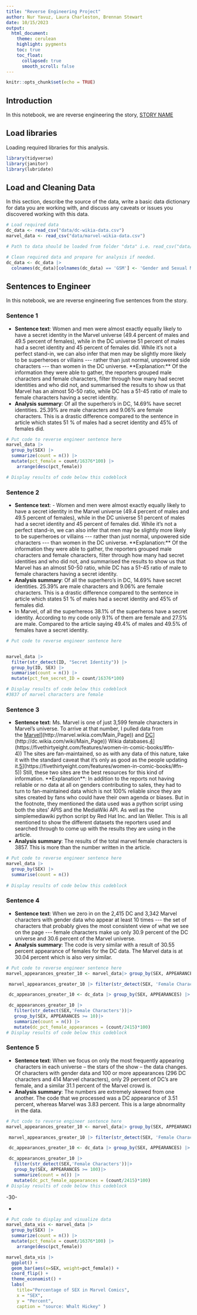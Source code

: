 ```yaml
---
title: "Reverse Engineering Project"
author: Nur Yavuz, Laura Charleston, Brennan Stewart
date: 10/15/2023
output:
  html_document:
    theme: cerulean
    highlight: pygments
    toc: true
    toc_float:
      collapsed: true
      smooth_scroll: false
---
```


```r
knitr::opts_chunk$set(echo = TRUE)
```

## Introduction

In this notebook, we are reverse engineering the story, [STORY NAME](STORY%20URL)

## Load libraries

Loading required libraries for this analysis.

```r
library(tidyverse)
library(janitor)
library(lubridate)
```

## Load and Cleaning Data

In this section, describe the source of the data, write a basic data dictionary for data you are working with, and discuss any caveats or issues you discovered working with this data.

```r
# Load required data
dc_data <- read_csv("data/dc-wikia-data.csv")
marvel_data <- read_csv("data/marvel-wikia-data.csv")

# Path to data should be loaded from folder "data" i.e. read_csv("data/name_of_data.csv")

# Clean required data and prepare for analysis if needed. 
dc_data <- dc_data |> 
  colnames(dc_data)[colnames(dc_data) == 'GSM'] <- 'Gender and Sexual Minorities'

```

## Sentences to Engineer

In this notebook, we are reverse engineering five sentences from the story.

### Sentence 1

-   **Sentence text**: Women and men were almost exactly equally likely to have a secret identity in the Marvel universe (49.4 percent of males and 49.5 percent of females), while in the DC universe 51 percent of males had a secret identity and 45 percent of females did. While it's not a perfect stand-in, we can also infer that men may be slightly more likely to be superheroes or villains \-\-- rather than just normal, unpowered side characters \-\-- than women in the DC universe. \*\*Explanation:\*\* Of the information they were able to gather, the reporters grouped male characters and female characters, filter through how many had secret identities and who did not, and summarised the results to show us that Marvel has an almost 50-50 ratio, while DC has a 51-45 ratio of male to female characters having a secret identity. 
-   **Analysis summary**: Of all the superhero's in DC, 14.69% have secret identities. 25.39% are male characters and 9.06% are female characters. This is a drastic difference compared to the sentence in article which states 51 % of males had a secret identity and 45% of females did.

```r
# Put code to reverse engineer sentence here
marvel_data |>
  group_by(SEX) |>
  summarize(count = n()) |>
  mutate(pct_female = count/16376*100) |>
    arrange(desc(pct_female))

# Display results of code below this codeblock

```

### Sentence 2

-   **Sentence text**: - Women and men were almost exactly equally likely to have a secret identity in the Marvel universe (49.4 percent of males and 49.5 percent of females), while in the DC universe 51 percent of males had a secret identity and 45 percent of females did. While it's not a perfect stand-in, we can also infer that men may be slightly more likely to be superheroes or villains \-\-- rather than just normal, unpowered side characters \-\-- than women in the DC universe. \*\*Explanation:\*\* Of the information they were able to gather, the reporters grouped male characters and female characters, filter through how many had secret identities and who did not, and summarised the results to show us that Marvel has an almost 50-50 ratio, while DC has a 51-45 ratio of male to female characters having a secret identity. 
-   **Analysis summary**: Of all the superhero's in DC, 14.69% have secret identities. 25.39% are male characters and 9.06% are female characters. This is a drastic difference compared to the sentence in article which states 51 % of males had a secret identity and 45% of females did.
-   In Marvel, of all the superhereos 38.1% of the superheros have a secret identity. According to my code only 9.1% of them are female and 27.5% are male. Compared to the article saying 49.4% of males and 49.5% of females have a secret identity.

```r
# Put code to reverse engineer sentence here


marvel_data |> 
  filter(str_detect(ID, "Secret Identity")) |>
  group_by(ID, SEX) |>
  summarise(count = n()) |> 
  mutate(pct_fem_secret_ID = count/16376*100) 

# Display results of code below this codeblock
#3837 of marvel characters are female

```

### Sentence 3

-   **Sentence text**: Ms. Marvel is one of just 3,599 female characters in Marvel's universe. To arrive at that number, I pulled data from the [Marvel]([http://marvel.wikia.com/Main_Page)](http://marvel.wikia.com/Main_Page)) and [DC]([http://dc.wikia.com/wiki/Main_Page)](http://dc.wikia.com/wiki/Main_Page)) Wikia databases.[4]([https://fivethirtyeight.com/features/women-in-comic-books/#fn-4)](https://fivethirtyeight.com/features/women-in-comic-books/#fn-4)) The sites are fan-maintained, so as with any data of this nature, take it with the standard caveat that it's only as good as the people updating it.[5]([https://fivethirtyeight.com/features/women-in-comic-books/#fn-5)](https://fivethirtyeight.com/features/women-in-comic-books/#fn-5)) Still, these two sites are the best resources for this kind of information. \*\*Explanation\*\*: In addition to the reports not having reliable or no data at all on genders contributing to sales, they had to turn to fan-maintained data which is not 100% reliable since they are sites created by fans who could have their own agenda or biases. But in the footnote, they mentioned the data used was a python script using both the sites' APIS and the MediaWiki API. As well as the simplemediawiki python script by Red Hat Inc. and Ian Weller. This is all mentioned to show the different datasets the reporters used and searched through to come up with the results they are using in the article.
-   **Analysis summary**: The results of the total marvel female characters is 3857. This is more than the number written in the article.

```r
# Put code to reverse engineer sentence here
marvel_data |>
  group_by(SEX) |>
  summarise(count = n())
  
# Display results of code below this codeblock

```

### Sentence 4

-   **Sentence text**: When we zero in on the 2,415 DC and 3,342 Marvel characters with gender data who appear at least 10 times \-\-- the set of characters that probably gives the most consistent view of what we see on the page \-\-- female characters make up only 30.9 percent of the DC universe and 30.6 percent of the Marvel universe.
-   **Analysis summary**: The code is very similar with a result of 30.55 percent appearance of females for the DC data. The Marvel data is at 30.04 percent which is also very similar.

```r
# Put code to reverse engineer sentence here
marvel_appearances_greater_10 <- marvel_data|> group_by(SEX, APPEARANCES) |> filter( APPEARANCES >= 10) 

 marvel_appearances_greater_10 |> filter(str_detect(SEX, 'Female Characters')) |>group_by(SEX, APPEARANCES >= 10) |>summarize(count = n()) |>mutate(marvel_pct_female_appearances = (count/3342)*100)

 dc_appearances_greater_10 <- dc_data |> group_by(SEX, APPEARANCES) |>  filter( APPEARANCES >= 10) 

 dc_appearances_greater_10 |> 
   filter(str_detect(SEX,'Female Characters'))|> 
   group_by(SEX, APPEARANCES >= 10)|> 
   summarize(count = n()) |> 
   mutate(dc_pct_female_appearances = (count/2415)*100)
# Display results of code below this codeblock

```

### Sentence 5

-   **Sentence text**: When we focus on only the most frequently appearing characters in each universe -- the stars of the show -- the data changes. Of characters with gender data and 100 or more appearances (296 DC characters and 414 Marvel characters), only 29 percent of DC's are female, and a similar 31.1 percent of the Marvel crowd is.
-   **Analysis summary**: The numbers are extremely skewed from one another. The code that we processed was a DC appearance of 3.51 percent, whereas Marvel was 3.83 percent. This is a large abnormality in the data.

```r
# Put code to reverse engineer sentence here
marvel_appearances_greater_10 <- marvel_data|> group_by(SEX, APPEARANCES) |> filter( APPEARANCES >= 100) 

 marvel_appearances_greater_10 |> filter(str_detect(SEX, 'Female Characters')) |>group_by(SEX, APPEARANCES >= 100) |>summarize(count = n()) |>mutate(marvel_pct_female_appearances = (count/3342)*100)

 dc_appearances_greater_10 <- dc_data |> group_by(SEX, APPEARANCES) |>  filter( APPEARANCES >= 100) 

 dc_appearances_greater_10 |> 
   filter(str_detect(SEX,'Female Characters'))|> 
   group_by(SEX, APPEARANCES >= 100)|> 
   summarize(count = n()) |> 
   mutate(dc_pct_female_appearances = (count/2415)*100)
# Display results of code below this codeblock

```

-30-

-   

```r
# Put code to display and visualize data
marvel_data_vis <- marvel_data |>
  group_by(SEX) |>
  summarize(count = n()) |>
  mutate(pct_female = count/16376*100) |>
    arrange(desc(pct_female))

marvel_data_vis |>
  ggplot() +
  geom_bar(aes(x=SEX, weight=pct_female)) +
  coord_flip() + 
  theme_economist() +
  labs(
    title="Percentage of SEX in Marvel Comics",
    x = "SEX",
    y = "Percent",
    caption = "source: Whalt Hickey" )
  

```
